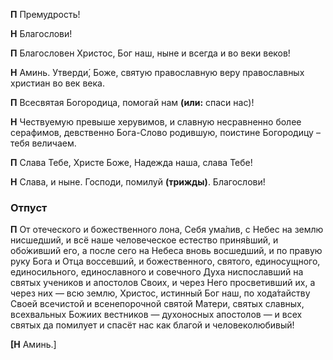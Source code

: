 **П** Премудрость!

**Н** Благослови!

**П** Благословен Христос, Бог наш, ныне и всегда и во веки веков!

**Н** Аминь. Утверди́, Боже, святую православную веру православных христиан во век века.

**П** Всесвятая Богородица, помогай нам **(или:** спаси нас<R>)</R>!

**Н** Чествуемую превыше херувимов, и славную несравненно более серафимов, девственно Бога-Слово родившую, поистине Богородицу – тебя величаем.

**П** Слава Тебе, Христе Боже, Надежда наша, слава Тебе!

**Н** Слава, и ныне. Господи, помилуй **(трижды)**. Благослови!

### Отпуст

**П** От отеческого и божественного лона, Себя ума́лив, с Небес на землю нисшедший, и всё наше человеческое естество приня́вший, и обо́живший его, а после сего на Небеса вновь восшедший, и по правую руку Бога и Отца воссевший, и божественного, святого, единосущного, единосильного, единославного и совечного Духа ниспославший на святых учеников и апостолов Своих, и через Него просветивший их, а через них — всю землю, Христос, истинный Бог наш, по хода́тайству Своей всечистой и всенепорочной святой Матери, святых славных, всехвальных Божиих вестников — духоносных апостолов — и всех святых да помилует и спасёт нас как благой и человеколюбивый!

**[Н** Аминь.<R>]</R>
